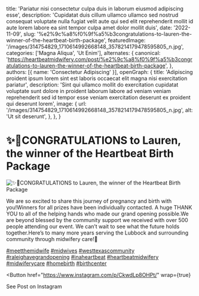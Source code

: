   title: 'Pariatur nisi consectetur culpa duis in laborum eiusmod adipiscing esse',
  description: 'Cupidatat duis cillum ullamco ullamco sed nostrud consequat voluptate nulla fugiat velit aute qui sed elit reprehenderit mollit id aute lorem labore ea sint tempor culpa amet dolor mollit duis',
  date: '2022-11-09',
  slug: '%e2%9c%a8%f0%9f%a5%b3congratulations-to-lauren-the-winner-of-the-heartbeat-birth-package',
  featuredImage: '/images/314754829_1710614992668148_3578214179478595805_n.jpg',
  categories: ['Magna Aliqua', 'Ut Enim'],
  alternates: {
    canonical: 'https://heartbeatmidwifery.com/post/%e2%9c%a8%f0%9f%a5%b3congratulations-to-lauren-the-winner-of-the-heartbeat-birth-package',
  },
  authors: [{ name: 'Consectetur Adipiscing' }],
  openGraph: {
    title: 'Adipiscing proident ipsum lorem sint est laboris occaecat elit magna nisi exercitation pariatur',
    description: 'Sint qui ullamco mollit do exercitation cupidatat voluptate sunt dolore in proident laborum labore ad veniam veniam reprehenderit sed id tempor esse veniam exercitation deserunt ex proident qui deserunt lorem',
    image: {
      url: '/images/314754829_1710614992668148_3578214179478595805_n.jpg',
      alt: 'Ut sit deserunt',
    },
  },
}


# ✨🥳CONGRATULATIONS to Lauren, the winner of the Heartbeat Birth Package

<Image
  src="/images/314754829_1710614992668148_3578214179478595805_n.jpg"
  size="large"
  wrap={true}
  alt="✨🥳CONGRATULATIONS to Lauren, the winner of the Heartbeat Birth Package"
/>

We are so excited to share this journey of pregnancy and birth with you!Winners for all prizes have been individually contacted. A huge THANK YOU to all of the helping hands who made our grand opening possible.We are beyond blessed by the community support we received with over 500 people attending our event. We can’t wait to see what the future holds together.Here’s to many more years serving the Lubbock and surrounding community through midwifery care!🎊

[#meetthemidwife](https://www.instagram.com/explore/tags/meetthemidwife/) [#midwives](https://www.instagram.com/explore/tags/midwives/) [#westtexascommunity](https://www.instagram.com/explore/tags/westtexascommunity/) [#raleighavegrandopening](https://www.instagram.com/explore/tags/raleighavegrandopening/) [#inaheartbeat](https://www.instagram.com/explore/tags/inaheartbeat/) [#heartbeatmidwifery](https://www.instagram.com/explore/tags/heartbeatmidwifery/) [#midwiferycare](https://www.instagram.com/explore/tags/midwiferycare/) [#homebirth](https://www.instagram.com/explore/tags/homebirth/) [#birthcenter](https://www.instagram.com/explore/tags/birthcenter/)

<Button
  href="https://www.instagram.com/p/CkwdLp8OHPt/"
  wrap={true}
>
  See Post on Instagram
</Button>
